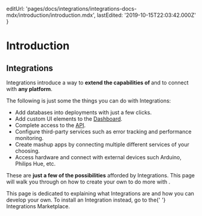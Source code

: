 
  editUrl:
    'pages/docs/integrations/integrations-docs-mdx/introduction/introduction.mdx',
  lastEdited: '2019-10-15T22:03:42.000Z'
}

# Introduction

## <ProductNameWrapper name={PRODUCT_SIMPLE} /> Integrations

<ProductNameSimple /> Integrations introduce a way to **extend the capabilities of <ProductNameSimple />** and to connect with **any platform**.

The following is just some the things you can do with <ProductNameSimple /> Integrations:

- Add databases into deployments with just a few clicks.
- Add custom UI elements to the [<ProductNameSimple /> Dashboard](/).
- Complete access to the [<ProductNameSimple /> API](/docs/api).
- Configure third-party services such as error tracking and performance monitoring.
- Create mashup apps by connecting multiple different services of your choosing.
- Access hardware and connect with external devices such Arduino, Philips Hue, etc.

These are **just a few of the possibilities** afforded by <ProductNameSimple /> Integrations. This page will walk you through on how to create your own to do more with <ProductNameSimple />.

<Note>
  This page is dedicated to explaining what Integrations are and how you can
  develop your own. To install an Integration instead, go to the{' '}
  <Link href="/integrations">Integrations Marketplace</Link>.
</Note>

<WhyBuildOrUseIntegrations />
<WhatsAnIntegration />
